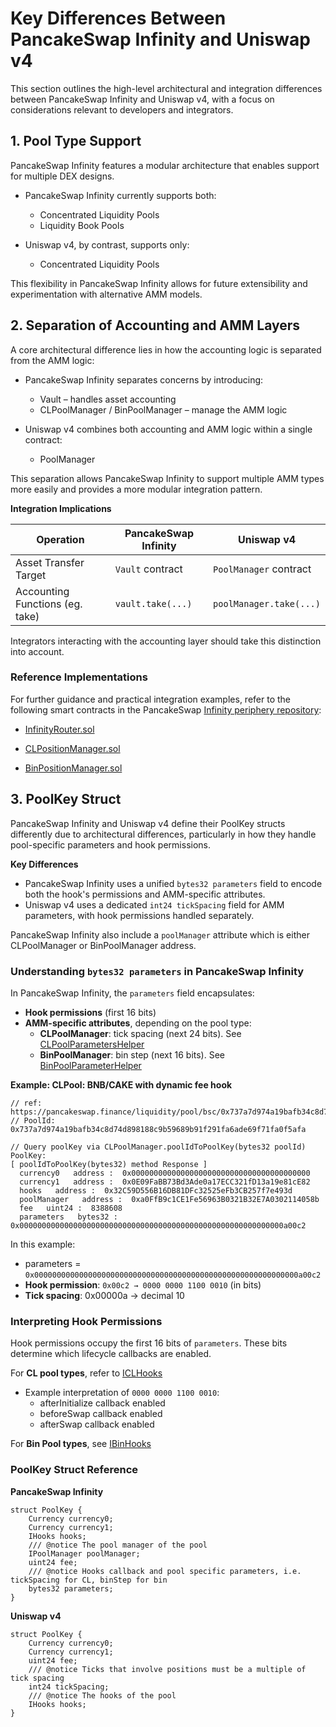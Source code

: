 # Key Differences Between PancakeSwap Infinity and Uniswap v4

This section outlines the high-level architectural and integration differences between PancakeSwap Infinity and Uniswap v4, with a focus on considerations relevant to developers and integrators.

## 1. Pool Type Support 

PancakeSwap Infinity features a modular architecture that enables support for multiple DEX designs.

- PancakeSwap Infinity currently supports both:
    - Concentrated Liquidity Pools
    - Liquidity Book Pools

- Uniswap v4, by contrast, supports only:
    - Concentrated Liquidity Pools

This flexibility in PancakeSwap Infinity allows for future extensibility and experimentation with alternative AMM models.

## 2. Separation of Accounting and AMM Layers 

A core architectural difference lies in how the accounting logic is separated from the AMM logic:

- PancakeSwap Infinity separates concerns by introducing:
    - Vault – handles asset accounting
    - CLPoolManager / BinPoolManager – manage the AMM logic

- Uniswap v4 combines both accounting and AMM logic within a single contract:
    - PoolManager

This separation allows PancakeSwap Infinity to support multiple AMM types more easily and provides a more modular integration pattern.


**Integration Implications**

| Operation                       | PancakeSwap Infinity   | Uniswap v4                       |
|---------------------------------|------------------------|----------------------------------|
| Asset Transfer Target           | `Vault` contract       | `PoolManager` contract           |
| Accounting Functions (eg. take) | `vault.take(...)`      | `poolManager.take(...)`          |

Integrators interacting with the accounting layer should take this distinction into account.

### Reference Implementations

For further guidance and practical integration examples, refer to the following smart contracts in the PancakeSwap [Infinity periphery repository](https://github.com/pancakeswap/infinity-periphery):

- [InfinityRouter.sol](https://github.com/pancakeswap/infinity-periphery/blob/main/src/InfinityRouter.sol)

- [CLPositionManager.sol](https://github.com/pancakeswap/infinity-periphery/blob/main/src/pool-cl/CLPositionManager.sol)

- [BinPositionManager.sol](https://github.com/pancakeswap/infinity-periphery/blob/main/src/pool-bin/BinPositionManager.sol)

## 3. PoolKey Struct 

PancakeSwap Infinity and Uniswap v4 define their PoolKey structs differently due to architectural differences, particularly in how they handle pool-specific parameters and hook permissions.

**Key Differences**
- PancakeSwap Infinity uses a unified `bytes32 parameters` field to encode both the hook's permissions and AMM-specific attributes.
- Uniswap v4 uses a dedicated `int24 tickSpacing` field for AMM parameters, with hook permissions handled separately.

PancakeSwap Infinity also include a `poolManager` attribute which is either CLPoolManager or BinPoolManager address.

### Understanding `bytes32 parameters` in PancakeSwap Infinity

In PancakeSwap Infinity, the `parameters` field encapsulates:

- **Hook permissions** (first 16 bits)
- **AMM-specific attributes**, depending on the pool type:
    - **CLPoolManager**: tick spacing (next 24 bits). See [CLPoolParametersHelper](https://github.com/pancakeswap/infinity-core/blob/main/src/pool-cl/libraries/CLPoolParametersHelper.sol)
    - **BinPoolManager**: bin step (next 16 bits). See [BinPoolParameterHelper](https://github.com/pancakeswap/infinity-core/blob/main/src/pool-bin/libraries/BinPoolParametersHelper.sol)


**Example: CLPool: BNB/CAKE with dynamic fee hook**

```solidity
// ref: https://pancakeswap.finance/liquidity/pool/bsc/0x737a7d974a19bafb34c8d74d898188c9b59689b91f291fa6ade69f71fa0f5afa
// PoolId: 0x737a7d974a19bafb34c8d74d898188c9b59689b91f291fa6ade69f71fa0f5afa

// Query poolKey via CLPoolManager.poolIdToPoolKey(bytes32 poolId)
PoolKey: 
[ poolIdToPoolKey(bytes32) method Response ]
  currency0   address :  0x0000000000000000000000000000000000000000
  currency1   address :  0x0E09FaBB73Bd3Ade0a17ECC321fD13a19e81cE82
  hooks   address :  0x32C59D556B16DB81DFc32525eFb3CB257f7e493d
  poolManager   address :  0xa0FfB9c1CE1Fe56963B0321B32E7A0302114058b
  fee   uint24 :  8388608
  parameters   bytes32 :  0x00000000000000000000000000000000000000000000000000000000000a00c2
```

In this example: 

- parameters = `0x00000000000000000000000000000000000000000000000000000000000a00c2`
- **Hook permission**: `0x00c2 → 0000 0000 1100 0010` (in bits)
- **Tick spacing**: 0x00000a → decimal 10


### Interpreting Hook Permissions

Hook permissions occupy the first 16 bits of `parameters`. These bits determine which lifecycle callbacks are enabled.

For **CL pool types**, refer to [ICLHooks](https://github.com/pancakeswap/infinity-core/blob/main/src/pool-cl/interfaces/ICLHooks.sol)

- Example interpretation of `0000 0000 1100 0010`:
    - afterInitialize callback enabled
    - beforeSwap callback enabled
    - afterSwap callback enabled

For **Bin Pool types**, see [IBinHooks](https://github.com/pancakeswap/infinity-core/blob/main/src/pool-bin/interfaces/IBinHooks.sol)

### PoolKey Struct Reference

**PancakeSwap Infinity**
```solidity
struct PoolKey {
    Currency currency0;
    Currency currency1;
    IHooks hooks;
    /// @notice The pool manager of the pool
    IPoolManager poolManager;
    uint24 fee;
    /// @notice Hooks callback and pool specific parameters, i.e. tickSpacing for CL, binStep for bin
    bytes32 parameters;
}
```

**Uniswap v4**
```solidity
struct PoolKey {
    Currency currency0;
    Currency currency1;
    uint24 fee;
    /// @notice Ticks that involve positions must be a multiple of tick spacing
    int24 tickSpacing;
    /// @notice The hooks of the pool
    IHooks hooks;
}
```
